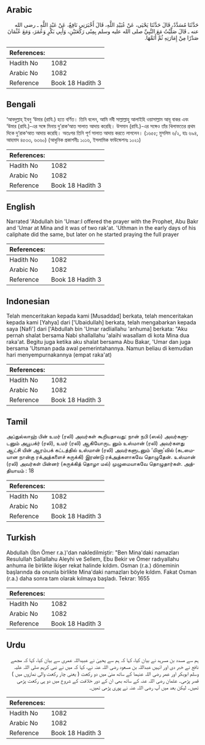 ## Arabic


<div dir="rtl" lang="ar" style={{fontSize:'larger',backgroundColor:'#f8f9fa',padding:20}}>
حَدَّثَنَا مُسَدَّدٌ، قَالَ حَدَّثَنَا يَحْيَى، عَنْ عُبَيْدِ اللَّهِ، قَالَ أَخْبَرَنِي نَافِعٌ، عَنْ عَبْدِ اللَّهِ ـ رضى الله عنه ـ قَالَ صَلَّيْتُ مَعَ النَّبِيِّ صلى الله عليه وسلم بِمِنًى رَكْعَتَيْنِ، وَأَبِي بَكْرٍ وَعُمَرَ، وَمَعَ عُثْمَانَ صَدْرًا مِنْ إِمَارَتِهِ ثُمَّ أَتَمَّهَا‏.‏
</div>
<div style={{backgroundColor:'#f8f9fa',padding:20, marginBottom: 10}}><table> <thead> <tr> <th>References:</th> <th></th> </tr> </thead> <tbody><tr><td>Hadith No</td><td>1082</td></tr><tr><td>Arabic No</td><td>1082</td></tr><tr><td>Reference</td><td>Book 18 Hadith 3</td></tr></tbody></table></div>

## Bengali


<div dir="ltr" lang="bn" style={{fontSize:'larger',backgroundColor:'#f8f9fa',padding:20}}>
‘আবদুল্লাহ্ ইবনু ‘উমার (রাযি.) হতে বর্ণিত। তিনি বলেন, আমি নবী সাল্লাল্লাহু আলাইহি ওয়াসাল্লাম আবূ বাকর এবং ‘উমার (রাযি.)-এর সঙ্গে মিনায় দু’রাক‘আত সালাত আদায় করেছি। উসমান (রাযি.)-এর সঙ্গেও তাঁর খিলাফতের প্রথম দিকে দু‘রাক‘আত আদায় করেছি। অতঃপর তিনি পূর্ণ সালাত আদায় করতে লাগলেন। (১৬৫৫; মুসলিম ৬/২, হাঃ ৬৯৪, আহমাদ ৪৫৩৩, ৬৩৬০) (আধুনিক প্রকাশনীঃ ১০১৬, ইসলামিক ফাউন্ডেশনঃ ১০২১)
</div>
<div style={{backgroundColor:'#f8f9fa',padding:20, marginBottom: 10}}><table> <thead> <tr> <th>References:</th> <th></th> </tr> </thead> <tbody><tr><td>Hadith No</td><td>1082</td></tr><tr><td>Arabic No</td><td>1082</td></tr><tr><td>Reference</td><td>Book 18 Hadith 3</td></tr></tbody></table></div>

## English


<div dir="ltr" lang="en" style={{fontSize:'larger',backgroundColor:'#f8f9fa',padding:20}}>
Narrated 'Abdullah bin 'Umar:I offered the prayer with the Prophet, Abu Bakr and 'Umar at Mina and it was of two rak'at. 'Uthman in the early days of his caliphate did the same, but later on he started praying the full prayer
</div>
<div style={{backgroundColor:'#f8f9fa',padding:20, marginBottom: 10}}><table> <thead> <tr> <th>References:</th> <th></th> </tr> </thead> <tbody><tr><td>Hadith No</td><td>1082</td></tr><tr><td>Arabic No</td><td>1082</td></tr><tr><td>Reference</td><td>Book 18 Hadith 3</td></tr></tbody></table></div>

## Indonesian


<div dir="ltr" lang="id" style={{fontSize:'larger',backgroundColor:'#f8f9fa',padding:20}}>
Telah menceritakan kepada kami [Musaddad] berkata, telah menceritakan kepada kami [Yahya] dari ['Ubaidullah] berkata, telah mengabarkan kepada saya [Nafi'] dari ['Abdullah bin 'Umar radliallahu 'anhuma] berkata: "Aku pernah shalat bersama Nabi shallallahu 'alaihi wasallam di kota Mina dua raka'at. Begitu juga ketika aku shalat bersama Abu Bakar, 'Umar dan juga bersama 'Utsman pada awal pemerintahannya. Namun beliau di kemudian hari menyempurnakannya (empat raka'at)
</div>
<div style={{backgroundColor:'#f8f9fa',padding:20, marginBottom: 10}}><table> <thead> <tr> <th>References:</th> <th></th> </tr> </thead> <tbody><tr><td>Hadith No</td><td>1082</td></tr><tr><td>Arabic No</td><td>1082</td></tr><tr><td>Reference</td><td>Book 18 Hadith 3</td></tr></tbody></table></div>

## Tamil


<div dir="ltr" lang="ta" style={{fontSize:'larger',backgroundColor:'#f8f9fa',padding:20}}>
அப்துல்லாஹ் பின் உமர் (ரலி) அவர்கள் கூறியதாவது: நான் நபி (ஸல்) அவர்களுடனும் அபூபக்ர் (ரலி), உமர் (ரலி) ஆகியோருட னும் உஸ்மான் (ரலி) அவர்களது ஆட்சி யின் ஆரம்பக் கட்டத்தில் உஸ்மான் (ரலி) அவர்களுடனும் ‘மினா’வில் (கடமையான நான்கு ரக்அத்களைச் சுருக்கி) இரண்டு ரக்அத்களாகவே தொழுதேன். உஸ்மான் (ரலி) அவர்கள் பின்னர் (சுருக்கித் தொழா மல்) முழுமையாகவே தொழுதார்கள். அத்தியாயம் : 18
</div>
<div style={{backgroundColor:'#f8f9fa',padding:20, marginBottom: 10}}><table> <thead> <tr> <th>References:</th> <th></th> </tr> </thead> <tbody><tr><td>Hadith No</td><td>1082</td></tr><tr><td>Arabic No</td><td>1082</td></tr><tr><td>Reference</td><td>Book 18 Hadith 3</td></tr></tbody></table></div>

## Turkish


<div dir="ltr" lang="tr" style={{fontSize:'larger',backgroundColor:'#f8f9fa',padding:20}}>
Abdullah (İbn Ömer r.a.)'dan nakledilmiştir: "Ben Mina'daki namazları Resulullah Sallallahu Aleyhi ve Sellem, Ebu Bekir ve Ömer radıyallahu anhuma ile birlikte ikişer rekat halinde kıldım. Osman (r.a.) döneminin başlarında da onunla birlikte Mina'daki namazları böyle kıldım. Fakat Osman (r.a.) daha sonra tam olarak kılmaya başladı. Tekrar: 1655
</div>
<div style={{backgroundColor:'#f8f9fa',padding:20, marginBottom: 10}}><table> <thead> <tr> <th>References:</th> <th></th> </tr> </thead> <tbody><tr><td>Hadith No</td><td>1082</td></tr><tr><td>Arabic No</td><td>1082</td></tr><tr><td>Reference</td><td>Book 18 Hadith 3</td></tr></tbody></table></div>

## Urdu


<div dir="rtl" lang="ur" style={{fontSize:'larger',backgroundColor:'#f8f9fa',padding:20}}>
ہم سے مسدد بن مسرہد نے بیان کیا، کہا کہ ہم سے یحییٰ نے عبیداللہ عمری سے بیان کیا، کہا کہ مجھے نافع نے خبر دی اور انہیں عبداللہ بن مسعود رضی اللہ عنہ نے، کہا کہ میں نے نبی کریم صلی اللہ علیہ وسلم ابوبکر اور عمر رضی اللہ عنہما کے ساتھ منیٰ میں دو رکعت ( یعنی چار رکعت والی نمازوں میں ) قصر پڑھی۔ عثمان رضی اللہ عنہ کے ساتھ بھی ان کے دور خلافت کے شروع میں دو ہی رکعت پڑھی تھیں۔ لیکن بعد میں آپ رضی اللہ عنہ نے پوری پڑھی تھیں۔
</div>
<div style={{backgroundColor:'#f8f9fa',padding:20, marginBottom: 10}}><table> <thead> <tr> <th>References:</th> <th></th> </tr> </thead> <tbody><tr><td>Hadith No</td><td>1082</td></tr><tr><td>Arabic No</td><td>1082</td></tr><tr><td>Reference</td><td>Book 18 Hadith 3</td></tr></tbody></table></div>